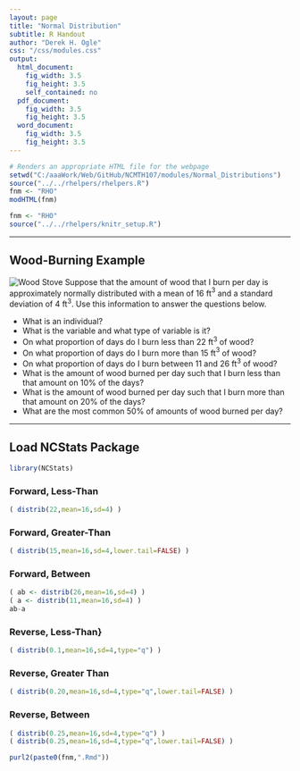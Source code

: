 ```yaml
---
layout: page
title: "Normal Distribution"
subtitle: R Handout
author: "Derek H. Ogle"
css: "/css/modules.css"
output:
  html_document:
    fig_width: 3.5
    fig_height: 3.5
    self_contained: no
  pdf_document:
    fig_width: 3.5
    fig_height: 3.5
  word_document:
    fig_width: 3.5
    fig_height: 3.5
---
```


```r
# Renders an appropriate HTML file for the webpage
setwd("C:/aaaWork/Web/GitHub/NCMTH107/modules/Normal_Distributions")
source("../../rhelpers/rhelpers.R")
fnm <- "RHO"
modHTML(fnm)
```

```r
fnm <- "RHO"
source("../../rhelpers/knitr_setup.R")
```

----

## Wood-Burning Example
<img src="../zimgs/woodstove.jpg" alt="Wood Stove" class="img-right">
Suppose that the amount of wood that I burn per day is approximately normally distributed with a mean of 16 ft$^3$ and a standard deviation of 4 ft$^3$.  Use this information to answer the questions below.

* What is an individual?
* What is the variable and what type of variable is it?
* On what proportion of days do I burn less than 22 ft$^3$ of wood?
* On what proportion of days do I burn more than 15 ft$^3$ of wood?
* On what proportion of days do I burn between 11 and 26 ft$^3$ of wood?
* What is the amount of wood burned per day such that I burn less than that amount on 10% of the days?
* What is the amount of wood burned per day such that I burn more than that amount on 20% of the days?
* What are the most common 50% of amounts of wood burned per day?

----

## Load NCStats Package
```r
library(NCStats)
```

### Forward, Less-Than
```r
( distrib(22,mean=16,sd=4) )
```

### Forward, Greater-Than
```r
( distrib(15,mean=16,sd=4,lower.tail=FALSE) )
```

### Forward, Between
```r
( ab <- distrib(26,mean=16,sd=4) )
( a <- distrib(11,mean=16,sd=4) )
ab-a
```

### Reverse, Less-Than}
```r
( distrib(0.1,mean=16,sd=4,type="q") )
```

### Reverse, Greater Than
```r
( distrib(0.20,mean=16,sd=4,type="q",lower.tail=FALSE) )
```

### Reverse, Between
```r
( distrib(0.25,mean=16,sd=4,type="q") )
( distrib(0.25,mean=16,sd=4,type="q",lower.tail=FALSE) )
```

```r
purl2(paste0(fnm,".Rmd"))
```
